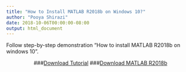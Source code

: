 ```yaml
---
title: "How to Install MATLAB R2018b on Windows 10?"
author: "Pooya Shirazi"
date: 2018-10-06T00:00:00-08:00
output: html_document
---
```


Follow step-by-step demonstration "How to install MATLAB R2018b on windows 10".

<center>
###[Download Tutorial](file/Programming/installMATLAB.pdf)
###[Download MATLAB R2018b](ftp://ftp.um.ac.ir/Technical_Softwares/Math_&_Statistics_Tools/Matlab/Mathworks_Matlab_R2018/MathWorks_MATLAB_R2018b_v9.5.0.944444_x64/)
</center>

